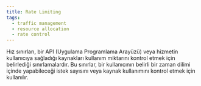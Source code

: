 ```yaml
---
title: Rate Limiting
tags:
  - traffic management
  - resource allocation
  - rate control
---
```


Hız sınırları, bir API (Uygulama Programlama Arayüzü) veya hizmetin kullanıcıya sağladığı kaynakları kullanım miktarını kontrol etmek için belirlediği sınırlamalardır. Bu sınırlar, bir kullanıcının belirli bir zaman dilimi içinde yapabileceği istek sayısını veya kaynak kullanımını kontrol etmek için kullanılır.